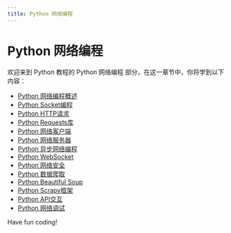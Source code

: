 ```yaml
---
title: Python 网络编程
---
```


# Python 网络编程

欢迎来到 Python 教程的 Python 网络编程 部分，在这一章节中，你将学到以下内容：

- [Python 网络编程概述](./0-python-network-programming-overview.mdx)
- [Python Socket编程](./1-python-socket-programming.mdx)
- [Python HTTP请求](./2-python-http-request.mdx)
- [Python Requests库](./3-python-requests-library.mdx)
- [Python 网络客户端](./4-python-network-client.mdx)
- [Python 网络服务器](./5-python-web-server.mdx)
- [Python 异步网络编程](./6-python-asynchronous-network-programming.mdx)
- [Python WebSocket](./7-python-websocket.mdx)
- [Python 网络安全](./8-python-network-security.mdx)
- [Python 数据爬取](./9-python-data-crawling.mdx)
- [Python Beautiful Soup](./10-python-beautiful-soup.mdx)
- [Python Scrapy框架](./11-python-scrapy-framework.mdx)
- [Python API交互](./12-python-api-interaction.mdx)
- [Python 网络调试](./13-python-network-debugging.mdx)

Have fun coding!